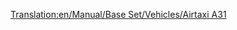 [[Translation:en/Manual/Base Set/Vehicles/Airtaxi A31]]
{{hu/Navbox Légi járművek}}
{{hu/Repülőgépek|Name=Légitaxi A31
|Image=[[File:en/AirbusA300.png|AirbusA300]]
|Cost=38.964 (77,928)
|Speed=947 km/h (592 MPH)
|Annual=6.187 (12,374)
|Designed=1982
|Lifespan=24
|Capacity=210 utas és 25 csomag levél
|Description=Bevált sugárhajtású repülőgép, inkább a nagyobb repülőtereken használatos.
|Real-life=[http://hu.wikipedia.org/wiki/Airbus_A310 Airbus A310]
}}